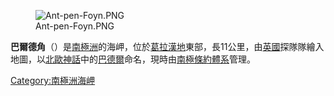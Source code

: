 [[Image:Ant-pen-Foyn.PNG|thumb]]

{{Coord|66|27|S|63|45|W|source:GNIS|display=title}}

'''巴爾德角'''（{{lang-en|Balder Point}}）是[[南極洲|南極洲]]的海岬，位於[[葛拉漢地|葛拉漢地]]東部，長11公里，由[[英國|英國]]探隊隊繪入地圖，以[[北歐神話|北歐神話]]中的[[巴德爾|巴德爾]]命名，現時由[[南極條約體系|南極條約體系]]管理。

{{DEFAULTSORT:Balder Point}}
[[Category:南極洲海岬|Category:南極洲海岬]]


{{FoynCoast-geo-stub}}